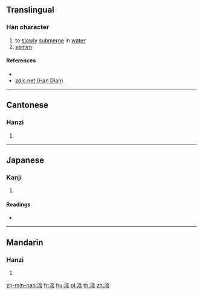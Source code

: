 {{character info/new}}
==Translingual==

===Han character===
{{Han char|rn=85|rad=水|as=09|sn=12|four=30127|canj=EYBB|ids=⿰氵帝}}

# to [[slowly]] [[submerge]] in [[water]]
# [[semen]]

====References====
* {{Han ref|kx=0634.080|dkj=17772|dj=1041.050|hdz=31684.070|uh=6E27|ud=28199|bh=DA4D|bd=55885}}
* [http://www.zdic.net/z/1d/js/6E27.htm zdic.net (Han Dian)]

----

==Cantonese==

===Hanzi===
{{yue-hanzi|jyut=|y=dai3}}

# {{defn|lang=yue|sort=水09}}

----

==Japanese==

===Kanji===
{{ja-kanji|grade=|rs=水09}}

# {{defn|lang=ja|sort=水09}}

====Readings====
* {{ja-readings|on=[[てい]] (tei), [[だい]] (dai), [[てき]] (teki), [[ちゃく]] (chaku)|kun=}}

----

==Mandarin==

===Hanzi===
{{cmn-hanzi|pin=[[dì]] ([[di4]])|wg=ti<sup>4</sup>}}

# {{defn|lang=cmn|sort=水09}}

[[zh-min-nan:渧]]
[[fr:渧]]
[[hu:渧]]
[[pl:渧]]
[[th:渧]]
[[zh:渧]]
